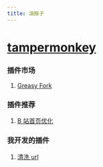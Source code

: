 ```yaml
---
title: 油猴子
---
```


# [tampermonkey](https://www.tampermonkey.net/)

### 插件市场

1. [Greasy Fork](https://greasyfork.org/zh-CN)

### 插件推荐

1. [B 站首页优化](https://greasyfork.org/zh-CN/scripts/443530-bilibili-app-recommend)

### 我开发的插件

1. [清洗 url](https://greasyfork.org/zh-CN/scripts/469080)
